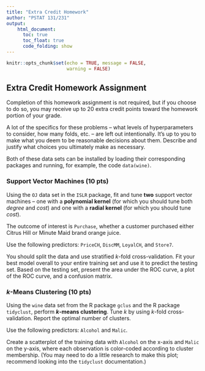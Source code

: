```yaml
---
title: "Extra Credit Homework"
author: "PSTAT 131/231"
output:
    html_document:
      toc: true
      toc_float: true
      code_folding: show
---
```


```r
knitr::opts_chunk$set(echo = TRUE, message = FALSE,
                      warning = FALSE)
```

## Extra Credit Homework Assignment

Completion of this homework assignment is not required, but if you choose to do so, you may receive up to 20 extra credit points toward the homework portion of your grade.

A lot of the specifics for these problems -- what levels of hyperparameters to consider, how many folds, etc. -- are left out intentionally. It's up to you to make what you deem to be reasonable decisions about them. Describe and justify what choices you ultimately make as necessary.

Both of these data sets can be installed by loading their corresponding packages and running, for example, the code `data(wine)`.

### Support Vector Machines (10 pts)

Using the `OJ` data set in the `ISLR` package, fit and tune **two** support vector machines -- one with a **polynomial kernel** (for which you should tune both *degree* and *cost*) and one with a **radial kernel** (for which you should tune *cost*).

The outcome of interest is `Purchase`, whether a customer purchased either Citrus Hill or Minute Maid brand orange juice.

Use the following predictors: `PriceCH`, `DiscMM`, `LoyalCH`, and `Store7`.

You should split the data and use stratified *k*-fold cross-validation. Fit your best model overall to your entire training set and use it to predict the testing set. Based on the testing set, present the area under the ROC curve, a plot of the ROC curve, and a confusion matrix.

### *k*-Means Clustering (10 pts)

Using the `wine` data set from the R package `gclus` and the R package `tidyclust`, perform ***k*****-means clustering**. Tune *k* by using *k*-fold cross-validation. Report the optimal number of clusters.

Use the following predictors: `Alcohol` and `Malic`.

Create a scatterplot of the training data with `Alcohol` on the x-axis and `Malic` on the y-axis, where each observation is color-coded according to cluster membership. (You may need to do a little research to make this plot; recommend looking into the `tidyclust` documentation.)

